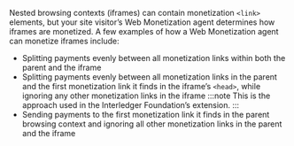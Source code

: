 
Nested browsing contexts (iframes) can contain monetization `<link>` elements, but your site visitor’s Web Monetization agent determines how iframes are monetized. A few examples of how a Web Monetization agent can monetize iframes include:

- Splitting payments evenly between all monetization links within both the parent and the iframe
- Splitting payments evenly between all monetization links in the parent and the first monetization link it finds in the iframe’s `<head>`, while ignoring any other monetization links in the iframe
  :::note
  This is the approach used in the <LinkOut href="https://github.com/interledger/web-monetization-extension">Interledger Foundation’s extension</LinkOut>.
  :::
- Sending payments to the first monetization link it finds in the parent browsing context and ignoring all other monetization links in the parent and the iframe
